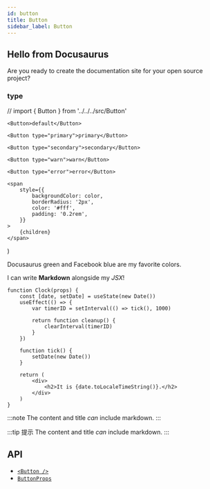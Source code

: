 ```yaml
---
id: button
title: Button
sidebar_label: Button
---
```


## Hello from Docusaurus

Are you ready to create the documentation site for your open source project?

### type

// import { Button } from '../../../src/Button'

```tsx
<Button>default</Button>

<Button type="primary">primary</Button>

<Button type="secondary">secondary</Button>

<Button type="warn">warn</Button>

<Button type="error">error</Button>
```

    <span
        style={{
            backgroundColor: color,
            borderRadius: '2px',
            color: '#fff',
            padding: '0.2rem',
        }}
    >
        {children}
    </span>
)

<Highlight color="#25c2a0">Docusaurus green</Highlight> and
<Highlight color="#1877F2">Facebook blue</Highlight> are my favorite colors.

I can write **Markdown** alongside my _JSX_!

```tsx live
function Clock(props) {
    const [date, setDate] = useState(new Date())
    useEffect(() => {
        var timerID = setInterval(() => tick(), 1000)

        return function cleanup() {
            clearInterval(timerID)
        }
    })

    function tick() {
        setDate(new Date())
    }

    return (
        <div>
            <h2>It is {date.toLocaleTimeString()}.</h2>
        </div>
    )
}
```

:::note
The content and title _can_ include markdown.
:::

:::tip 提示
The content and title _can_ include markdown.
:::

## API

-   [`<Button />`](modules/_button_.md)
-   [`ButtonProps`](interfaces/_button_.buttonprops.md)
